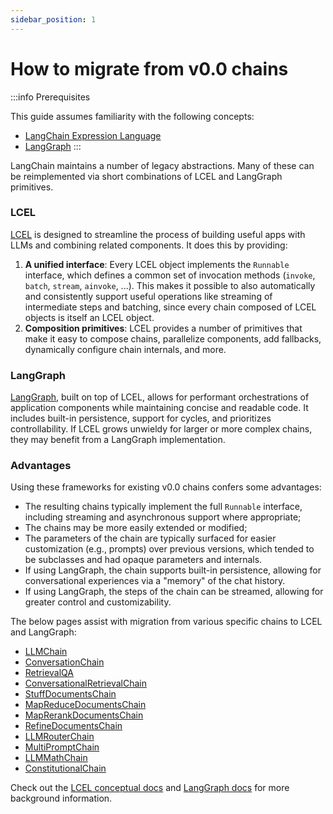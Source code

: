 ```yaml
---
sidebar_position: 1
---
```


# How to migrate from v0.0 chains

:::info Prerequisites

This guide assumes familiarity with the following concepts:
- [LangChain Expression Language](/docs/concepts#langchain-expression-language-lcel)
- [LangGraph](https://langchain-ai.github.io/langgraph/)
:::

LangChain maintains a number of legacy abstractions. Many of these can be reimplemented via short combinations of LCEL and LangGraph primitives.

### LCEL
[LCEL](/docs/concepts/#langchain-expression-language-lcel) is designed to streamline the process of building useful apps with LLMs and combining related components. It does this by providing:

1. **A unified interface**: Every LCEL object implements the `Runnable` interface, which defines a common set of invocation methods (`invoke`, `batch`, `stream`, `ainvoke`, ...). This makes it possible to also automatically and consistently support useful operations like streaming of intermediate steps and batching, since every chain composed of LCEL objects is itself an LCEL object.
2. **Composition primitives**: LCEL provides a number of primitives that make it easy to compose chains, parallelize components, add fallbacks, dynamically configure chain internals, and more.

### LangGraph
[LangGraph](https://langchain-ai.github.io/langgraph/), built on top of LCEL, allows for performant orchestrations of application components while maintaining concise and readable code. It includes built-in persistence, support for cycles, and prioritizes controllability.
If LCEL grows unwieldy for larger or more complex chains, they may benefit from a LangGraph implementation.

### Advantages
Using these frameworks for existing v0.0 chains confers some advantages:

- The resulting chains typically implement the full `Runnable` interface, including streaming and asynchronous support where appropriate;
- The chains may be more easily extended or modified;
- The parameters of the chain are typically surfaced for easier customization (e.g., prompts) over previous versions, which tended to be subclasses and had opaque parameters and internals.
- If using LangGraph, the chain supports built-in persistence, allowing for conversational experiences via a "memory" of the chat history.
- If using LangGraph, the steps of the chain can be streamed, allowing for greater control and customizability.


The below pages assist with migration from various specific chains to LCEL and LangGraph:

- [LLMChain](./llm_chain.ipynb)
- [ConversationChain](./conversation_chain.ipynb)
- [RetrievalQA](./retrieval_qa.ipynb)
- [ConversationalRetrievalChain](./conversation_retrieval_chain.ipynb)
- [StuffDocumentsChain](./stuff_docs_chain.ipynb)
- [MapReduceDocumentsChain](./map_reduce_chain.ipynb)
- [MapRerankDocumentsChain](./map_rerank_docs_chain.ipynb)
- [RefineDocumentsChain](./refine_docs_chain.ipynb)
- [LLMRouterChain](./llm_router_chain.ipynb)
- [MultiPromptChain](./multi_prompt_chain.ipynb)
- [LLMMathChain](./llm_math_chain.ipynb)
- [ConstitutionalChain](./constitutional_chain.ipynb)

Check out the [LCEL conceptual docs](/docs/concepts/#langchain-expression-language-lcel) and [LangGraph docs](https://langchain-ai.github.io/langgraph/) for more background information.